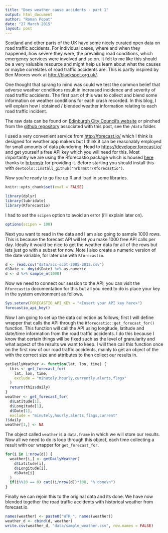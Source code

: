 ```yaml
---
title: "Does weather cause accidents - part 1"
output: html_document
author: "Roman Popat"
date: "27 March 2015"
layout: post
---
```


Scotland and other parts of the UK have some nicely curated open data on road traffic accidents. For individual cases, where and when they happened, how severe they were, the prevailing road conditions, which emergency services were involved and so on. It felt to me like this should be a very valuable resource and might help us learn about what the causes or maybe correlates of road traffic accidents are. This is partly inspired by Ben Moores work at <http://blackspot.org.uk/>.

One thought that sprang to mind was could we test the common belief that adverse weather conditions result in increased incidence and severity of road traffic accidents. The first part of this was to collect and blend some information on weather conditions for each crash recorded. In this blog, I will explain how I obtained / blended weather information relating to each road traffic incident.

The raw data can be found on [Edinburgh City Council's website]( http://www.edinburghopendata.info/dataset/vehicle-collisions) or pinched from the [github repository](https://github.com/rmnppt/Road_Traffic_Accidents) associated with this post, see the `/data` folder. 

I used a very convenient service from <http://forecast.io/> which I think is designed for weather app makers but I think it can be reasonably employed for small amounts of data plundering. Head to <https://developer.forecast.io/> and get yourself a free API key which you will need for this. Most importantly we are using the Rforecastio package which is housed [here](https://github.com/hrbrmstr/Rforecastio) thanks to [hrbrmstr](https://github.com/hrbrmstr) for providing it. Before starting you should install this with `devtools::install_github("hrbrmstr/Rforecastio")`.

Now you're ready to go fire up R and load in some libraries.

```r
knitr::opts_chunk$set(eval = FALSE)
```

```r
library(dplyr)
library(lubridate)
library(Rforecastio)
```

I had to set the `scipen` option to avoid an error (i'll explain later on).

```r
options(scipen = 100)
```

Next you want to read in the data and I am also going to sample 1000 rows. This is because the forecast API will let you make 1000 free API calls per day. Ideally it would be nice to get the weather data for all of the rows but lets just go with a subset for now. Note I also create a numeric version of the date variable, for later use with `Rforecastio`.

```r
d <- read.csv("data/acc-scot-2005-2012.csv")
d$Date <- dmy(d$Date) %>% as.numeric
d <- d %>% sample_n(1000)
```

Now we need to connect our session to the API, you can visit the `Rforecastio` documentation for this but all you need to do is place your key in the system environment as follows.

```r
Sys.setenv(FORECASTIO_API_KEY = "<Insert your API key here>") 
forecastio_api_key()
```

Now I am going to set up the data collection as follows; first I will define wrapper that calls the API through the `Rforecastio::get_forecast_for()` function. This function will call the API using longitude, latitude and date/time information from the road traffic accidents. I do this because I know that certain things will be fixed such as the level of granularity and what aspect of the results we want to keep. I will then call this function once on the first row of our road traffic accidents, mainly to get an object of the with the correct size and attributes to then collect our results in.

```r
getDailyWeather <- function(lat, lon, time) {
  this <- get_forecast_for(
    lat, lon, time,
    exclude = "minutely,hourly,currently,alerts,flags"
  )
  return(this$daily)
}
weather <- get_forecast_for(
  d$Latitude[1], 
  d$Longitude[1], 
  d$Date[1],
  exclude = "minutely,hourly,alerts,flags,current"
)$daily
weather[1,] <- NA
```

The object called `weather` is a `data.frame` in which we will store our results. Now all we need to do is loop through this object, each time collecting a result with our wrapper for `get_forecast_for`.

```r
for(i in 1:nrow(d)) {
  weather[i,] <- getDailyWeather(
    d$Latitude[i], 
    d$Longitude[i], 
    d$Date[i]
  )
  if(i%%10 == 0) cat((i/nrow(d))*100, "% done\n")
}
```

Finally we can rejoin this to the original data and its done. We have now blended together the road traffic accidents with historical weather from forecast.io.

```r
names(weather) <- paste0("WTR_", names(weather))
weather_d <- cbind(d, weather)
write.csv(weather_d, "data/sample_weather.csv", row.names = FALSE)
```


